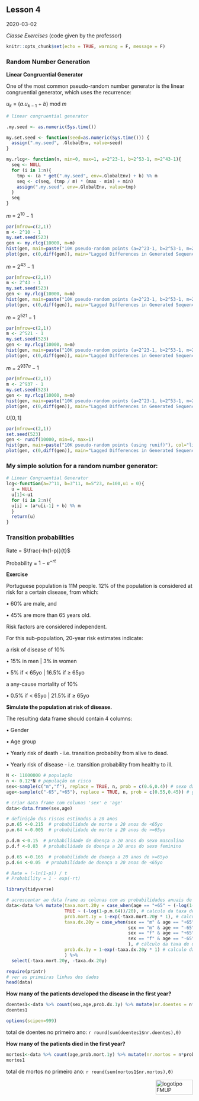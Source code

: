 ## Lesson 4

2020-03-02

*Classe Exercises* (code given by the professor)

```r
knitr::opts_chunk$set(echo = TRUE, warning = F, message = F)
```

### Random Number Generation

**Linear Congruential Generator**

One of the most common pseudo-random number generator is the linear congruential generator, which uses the recurrence:

$u_{k}$ = ($a.u_{k-1}$ + $b$) mod $m$
```r
# linear congruential generator

.my.seed <- as.numeric(Sys.time())

my.set.seed <- function(seed=as.numeric(Sys.time())) {
  assign(".my.seed", .GlobalEnv, value=seed)
}

my.rlcg<- function(n, min=0, max=1, a=2^23-1, b=2^53-1, m=2^43-1){
  seq <- NULL
  for (i in 1:n){
    tmp <- (a * get(".my.seed", env=.GlobalEnv) + b) %% m
    seq <- c(seq, (tmp / m) * (max - min) + min)
    assign(".my.seed", env=.GlobalEnv, value=tmp) 
  }
  seq
}
```

$m$ = $2^{10}-1$
```r
par(mfrow=c(2,1))
m <- 2^10 - 1
my.set.seed(523)
gen <- my.rlcg(10000, m=m)
hist(gen, main=paste("10K pseudo-random points (a=2^23-1, b=2^53-1, m=2^10-1)"), col="lightgrey",xlab="Value")
plot(gen, c(0,diff(gen)), main="Lagged Differences in Generated Sequence", xlab="Generated Value", ylab="Lagged Difference", pch=".", cex=.8)

```

$m$ = $2^{43}-1$
```r
par(mfrow=c(2,1))
m <- 2^43 - 1
my.set.seed(523)
gen <- my.rlcg(10000, m=m)
hist(gen, main=paste("10K pseudo-random points (a=2^23-1, b=2^53-1, m=2^43-1)"), col="lightgrey",xlab="Value")
plot(gen, c(0,diff(gen)), main="Lagged Differences in Generated Sequence", xlab="Generated Value", ylab="Lagged Difference", pch=".", cex=.8)

```

$m$ = $2^{521}-1$
```r
par(mfrow=c(2,1))
m <- 2^521 - 1
my.set.seed(523)
gen <- my.rlcg(10000, m=m)
hist(gen, main=paste("10K pseudo-random points (a=2^23-1, b=2^53-1, m=2^521-1)"), col="lightgrey",xlab="Value")
plot(gen, c(0,diff(gen)), main="Lagged Differences in Generated Sequence", xlab="Generated Value", ylab="Lagged Difference", pch=".", cex=.8)

```

$m$ = $2^{937a}-1$
```r
par(mfrow=c(2,1))
m <- 2^937 - 1
my.set.seed(523)
gen <- my.rlcg(10000, m=m)
hist(gen, main=paste("10K pseudo-random points (a=2^23-1, b=2^53-1, m=2^937-1)"), col="lightgrey",xlab="Value")
plot(gen, c(0,diff(gen)), main="Lagged Differences in Generated Sequence", xlab="Generated Value", ylab="Lagged Difference", pch=".", cex=.8)

```

$U[0, 1]$
```r
par(mfrow=c(2,1))
set.seed(523)
gen <- runif(10000, min=0, max=1)
hist(gen, main=paste("10K pseudo-random points (using runif)"), col="lightgrey",xlab="Value")
plot(gen, c(0,diff(gen)), main="Lagged Differences in Generated Sequence", xlab="Generated Value", ylab="Lagged Difference", pch=".", cex=.8)

```

### My simple solution for a random number generator:
```r
# Linear Congruential Generator
lcg<-function(a=7^11, b=3^11, m=5^23, n=100,u1 = 0){
  u = NULL
  u[1]<-u1
  for (i in 2:n){
  u[i] = (a*u[i-1] + b) %% m
  }
  return(u)
}
```

### Transition probabilities

Rate = $\frac{-ln(1-p)}{t}$

Probability = $1 - e^{-rt}$

**Exercise**

Portuguese population is 11M people. 12% of the population is considered at risk for a certain
disease, from which:

• 60% are male, and

• 45% are more than 65 years old.

Risk factors are considered independent.

For this sub-population, 20-year risk estimates indicate:

a risk of disease of 10%

  • 15% in men | 3% in women
  
  • 5% if $<$ 65yo | 16.5% if $\ge$ 65yo
  
a any-cause mortality of 10%

  • 0.5% if $<$ 65yo | 21.5% if $\ge$ 65yo


**Simulate the population at risk of disease.**

The resulting data frame should contain 4 columns:

• Gender

• Age group

• Yearly risk of death - i.e. transition probabilty from alive to dead.

• Yearly risk of disease - i.e. transition probability from healthy to ill.

```r
N <- 11000000 # população
n <- 0.12*N # população em risco
sex<-sample(c("m","f"), replace = TRUE, n, prob = c(0.6,0.4)) # sexo da população em risco
age<-sample(c("-65","+65"), replace = TRUE, n, prob = c(0.55,0.45)) # grupo etátio da população em risco

# criar data frame com colunas 'sex' e 'age'
data<-data.frame(sex,age)

# definição dos riscos estimados a 20 anos
p.m.65 <-0.215  # probabilidade de morte a 20 anos de <65yo
p.m.64 <-0.005  # probabilidade de morte a 20 anos de >=65yo

p.d.m <-0.15  # probabilidade de doença a 20 anos do sexo masculino
p.d.f <-0.03  # probabilidade de doença a 20 anos do sexo feminino

p.d.65 <-0.165  # probabilidade de doença a 20 anos de >=65yo
p.d.64 <-0.05  # probabilidade de doença a 20 anos de <65yo

# Rate = (-ln(1-p)) / t
# Probability = 1 - exp(-rt)

library(tidyverse)

# acrescentar ao data frame as colunas com as probabilidades anuais de morte e de doença
data<-data %>% mutate(taxa.mort.20y = case_when(age == "+65" ~ (-log(1-p.m.65))/20,
                      TRUE ~ (-log(1-p.m.64))/20), # calculo da taxa de mortalidade a 20 anos
                      prob.mort.1y = 1-exp(-taxa.mort.20y * 1), # calculo da probabilidade anual de morte
                      taxa.dx.20y = case_when(sex == "m" & age == "+65" ~ (-log(1-p.d.m*p.d.65))/20,
                                              sex == "m" & age == "-65" ~ (-log(1-p.d.m*p.d.64))/20,
                                              sex == "f" & age == "+65" ~ (-log(1-p.d.f*p.d.65))/20,
                                              sex == "f" & age == "-65" ~ (-log(1-p.d.f*p.d.64))/20 
                                              ), # cálculo da taxa de doença a 20 anos
                      prob.dx.1y = 1-exp(-taxa.dx.20y * 1) # calculo da probabilidade anual de doença
                      ) %>% 
  select(-taxa.mort.20y, -taxa.dx.20y) 

require(printr)
# ver as primeiras linhas dos dados
head(data)
```

**How many of the patients developed the disease in the first year?**
```r
doentes1<-data %>% count(sex,age,prob.dx.1y) %>% mutate(nr.doentes = n*prob.dx.1y)
doentes1

options(scipen=999)
```

total de doentes no primeiro ano: `r round(sum(doentes1$nr.doentes),0)`

**How many of the patients died in the first year?**
```r
mortos1<-data %>% count(age,prob.mort.1y) %>% mutate(nr.mortos = n*prob.mort.1y)
mortos1
```

total de mortos no primeiro ano: `r round(sum(mortos1$nr.mortos),0)`

<img src="images/logoFMUP.png" alt="logotipo FMUP" style="width:100px;height:40px;" align="right">